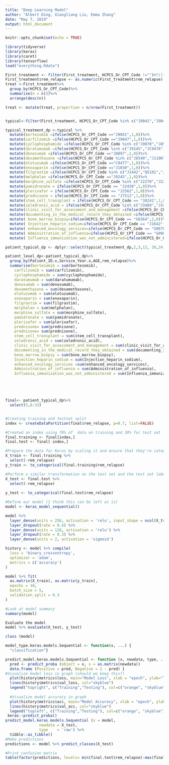 ---
title: "Deep Learning Model"
author: "Albert Ding, Xiangliang Liu, Emma Zhang"
date: "May 7, 2019"
output: html_document
---

```{r setup, include=FALSE}
knitr::opts_chunk$set(echo = TRUE)
```

```{r}
library(tidyverse)
library(keras)
library(caret)
library(tensorflow)
load("everything.Rdata")

First_treatment <- filter(First_treatment, HCPCS_Or_CPT_Code !="")#filter all the HCPCS/CPT code is blank
First_treatment$rem_relapse <- as.numeric(First_treatment$rem_relapse) 
treat <-First_treatment%>%
  group_by(HCPCS_Or_CPT_Code)%>%
  summarise(n = n())%>%
  arrange(desc(n))

treat <- mutate(treat, proportion = n/nrow(First_treatment))


typical<-filter(First_treatment, HCPCS_Or_CPT_Code %in% c("J9041","J9047","J9070","J8530","J9145","J9476","J0897","J8540","J1100","C9477","J1650","J1442","Q5101","J1442","J1441","J2505","J1440","J9245","J2270","J2275","J2430","J2562","J7512","38241","J3489","J3487","G0463","G8427","G0364","J1642","G9678","G0008","G8484"))

typical_treatment_dp <-typical %>% 
  mutate(bortezomib =ifelse(HCPCS_Or_CPT_Code =="J9041",1,0))%>%
  mutate(carfilzomib =ifelse(HCPCS_Or_CPT_Code =="J9047",1,0))%>%
  mutate(cyclophosphamide =ifelse(HCPCS_Or_CPT_Code %in% c("J9070","J8530"),1,0))%>%
  mutate(daratumumab =ifelse(HCPCS_Or_CPT_Code %in% c("J9145","JC9476"),1,0))%>%
  mutate(denosumab =ifelse(HCPCS_Or_CPT_Code =="J0897",1,0))%>%
  mutate(dexamethasone =ifelse(HCPCS_Or_CPT_Code %in% c("J8540","J1100"),1,0))%>%
  mutate(elotuzumab =ifelse(HCPCS_Or_CPT_Code =="C9477",1,0))%>%
  mutate(enoxaparin =ifelse(HCPCS_Or_CPT_Code =="J1650",1,0))%>%
  mutate(filgrastim =ifelse(HCPCS_Or_CPT_Code %in% c("J1442","Q5101","J1442","J1441","J2505","J1440"),1,0))%>%
  mutate(melphalan =ifelse(HCPCS_Or_CPT_Code =="J9245",1,0))%>%
  mutate(morphine_sulfate =ifelse(HCPCS_Or_CPT_Code %in% c("J2270","J2275"),1,0))%>%
  mutate(pamidronate = ifelse(HCPCS_Or_CPT_Code == "J2430",1,0))%>%
  mutate(plerixafor = ifelse(HCPCS_Or_CPT_Code == "J2562",1,0))%>%
  mutate(prednisone = ifelse(HCPCS_Or_CPT_Code == "J7512",1,0))%>%
  mutate(stem_cell_transplant = ifelse(HCPCS_Or_CPT_Code == "38241",1,0))%>%
  mutate(zoledronic_acid = ifelse(HCPCS_Or_CPT_Code %in% c("J3489","J3487"),1,0))%>%
  mutate(clinic_visit_for_assessment_and_management =ifelse(HCPCS_Or_CPT_Code == "G0463",1,0))%>%
  mutate(documenting_in_the_medical_record_they_obtained =ifelse(HCPCS_Or_CPT_Code == "G8427",1,0))%>%
  mutate( bone_marrow_biopsy=ifelse(HCPCS_Or_CPT_Code == "G0364",1,0))%>%
  mutate( Injection_heparin_sodium=ifelse(HCPCS_Or_CPT_Code == "J1642",1,0))%>%
  mutate( enhanced_oncology_services=ifelse(HCPCS_Or_CPT_Code == "G9678",1,0))%>%
  mutate( Administration_of_influenza=ifelse(HCPCS_Or_CPT_Code == "G0008",1,0))%>%
  mutate( Influenza_immunization_was_not_administered=ifelse(HCPCS_Or_CPT_Code == "G8484",1,0))

patient_typical_dp <- dplyr::select(typical_treatment_dp,2,3,12, 20,24,25,26,33,35,37:60)

patient_level_dp<-patient_typical_dp%>%
  group_by(Patient_ID.x,Service_Year.x,AGE,rem_relapse)%>%
  summarise(bortezomib = sum(bortezomib),
    carfilzomib = sum(carfilzomib),
    cyclophosphamide = sum(cyclophosphamide),
    daratumumab = sum(daratumumab),
    denosumab = sum(denosumab),
    dexamethasone = sum(dexamethasone),
    elotuzumab = sum(elotuzumab),
    enoxaparin = sum(enoxaparin),
    filgrastim = sum(filgrastim),
    melphalan = sum(melphalan),
    morphine_sulfate = sum(morphine_sulfate),
    pamidronate = sum(pamidronate),
    plerixafor = sum(plerixafor),
    prednisone= sum(prednisone),
    prednisone= sum(prednisone),
    stem_cell_transplant = sum(stem_cell_transplant),
    zoledronic_acid = sum(zoledronic_acid),
    clinic_visit_for_assessment_and_management = sum(clinic_visit_for_assessment_and_management),
    documenting_in_the_medical_record_they_obtained = sum(documenting_in_the_medical_record_they_obtained),
    bone_marrow_biopsy = sum(bone_marrow_biopsy),
    Injection_heparin_sodium = sum(Injection_heparin_sodium),
    enhanced_oncology_services =sum(enhanced_oncology_services),
    Administration_of_influenza = sum(Administration_of_influenza),
    Influenza_immunization_was_not_administered = sum(Influenza_immunization_was_not_administered))





final<- patient_typical_dp%>%
  select(5,8:33)


#Creating training and testset split
index <- createDataPartition(final$rem_relapse, p=0.7, list=FALSE)

#Created an index using 70% of  data on training and 30% for test set
final.training <- final[index,]
final.test <- final[-index,]

#Prepare the data for Keras by scaling it and ensure that they're categorical
X_train <- final.training %>% 
  select(-rem_relapse) 
y_train <- to_categorical(final.training$rem_relapse)

#Perform a similar transformation on the test set and the test set labels.
X_test <- final.test %>% 
  select(-rem_relapse)
  
y_test <- to_categorical(final.test$rem_relapse)

#Define our model (I think this can be left as is)
model <- keras_model_sequential() 

model %>% 
  layer_dense(units = 256, activation = 'relu', input_shape = ncol(X_train)) %>% 
  layer_dropout(rate = 0.4) %>% 
  layer_dense(units = 128, activation = 'relu') %>%
  layer_dropout(rate = 0.3) %>%
  layer_dense(units = 2, activation = 'sigmoid')

history <- model %>% compile(
  loss = 'binary_crossentropy',
  optimizer = 'adam',
  metrics = c('accuracy')
)

model %>% fit(
  as.matrix(X_train), as.matrix(y_train), 
  epochs = 10, 
  batch_size = 5,
  validation_split = 0.3
)

#Look at model summary
summary(model)

Evaluate the model
model %>% evaluate(X_test, y_test)

class (model)

model_type.keras.models.Sequential <- function(x, ...) {
  "classification"}

predict_model.keras.models.Sequential <- function (x, newdata, type, ...) {
  pred <- predict_proba (object = x, x = as.matrix(newdata))
  data.frame (Positive = pred, Negative = 1 - pred) }
#Visualize model loss in graph (should we keep this?)
  plot(history$metrics$loss, main="Model Loss", xlab = "epoch", ylab="loss", col="orange", type="l")
  lines(history$metrics$val_loss, col="skyblue")
  legend("topright", c("Training","Testing"), col=c("orange", "skyblue"), lty=c(1,1))
 
  #Visualize model accuracy in graph
  plot(history$metrics$acc, main="Model Accuracy", xlab = "epoch", ylab="accuracy", col="orange", type="l")
  lines(history$metrics$val_acc, col="skyblue")
  legend("topleft", c("Training","Testing"), col=c("orange", "skyblue"), lty=c(1,1))
 keras::predict_proba()
predict_model.keras.models.Sequential (x = model,
               newdata = X_test,
               type    = 'raw') %>%
  tibble::as_tibble()
#Make predictions
predictions <- model %>% predict_classes(X_test)

#Print confusion matrix
table(factor(predictions, levels= min(final.test$rem_relapse):max(final.test$rem_relapse)),factor(final.test$rem_relapse, levels= min(final.test$rem_relapse):max(final.test$rem_relapse)))



```


